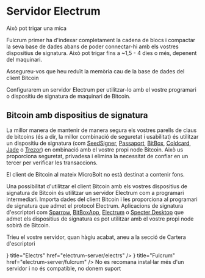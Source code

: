 

# Servidor Electrum

<Callout emoji="⏳">
Això pot trigar una mica

Fulcrum primer ha d'indexar completament la cadena de blocs i compactar la seva
base de dades abans de poder connectar-hi amb els vostres dispositius de
signatura. Això pot trigar fins a ~1,5 - 4 dies o més, depenent del maquinari.
</Callout>

<Callout type="warning">
Assegureu-vos que heu reduït la memòria cau de la base de dades del client
Bitcoin
</Callout>

Configurarem un servidor Electrum per utilitzar-lo amb el vostre programari o
dispositiu de signatura de maquinari de Bitcoin.

## Bitcoin amb dispositius de signatura

La millor manera de mantenir de manera segura els vostres parells de claus de
bitcoins (és a dir, la millor combinació de seguretat i usabilitat) és utilitzar
un dispositiu de signatura (com [SeedSigner](https://seedsigner.com),
[Passaport](https://foundationdevices.com),
[BitBox](https://shiftcrypto.ch/bitbox02), [Coldcard](https://coldcard.com),
[Jade](https://blockstream.com/jade/) o [Trezor](https://trezor.io)) en
ombinació amb el vostre propi node Bitcoin. Això us proporciona seguretat,
privadesa i elimina la necessitat de confiar en un tercer per verificar les
transaccions.

El client de Bitcoin al mateix MicroBolt no està destinat a contenir fons.

Una possibilitat d'utilitzar el client Bitcoin amb els vostres dispositius de
signatura de Bitcoin és utilitzar un servidor Electrum com a programari
intermediari. Importa dades del client Bitcoin i les proporciona al programari
de signatura que admet el protocol Electrum. Aplicacions de signatura
d'escriptori com [Sparrow](https://sparrowwallet.com),
[BitBoxApp](https://shiftcrypto.ch/app), [Electrum](https://electrum.org) o
[Specter Desktop](https://specter.solutions/desktop) que admet els dispositius
de signatura es pot utilitzar amb el vostre propi node sobirà de Bitcoin.

Trieu el vostre servidor, quan hàgiu acabat, aneu a la secció de Cartera
d'escriptori

<Cards>
    <Card
        icon={<FaReact />}
        title="Electrs"
        href="electrum-server/electrs"
    />
    <Card
        icon={<FaFulcrum />}
        title="Fulcrum"
        href="electrum-server/fulcrum"
    />
</Cards>

<Callout type="warning">
No es recomana instal·lar més d'un servidor i no és compatible, no donem suport
</Callout>